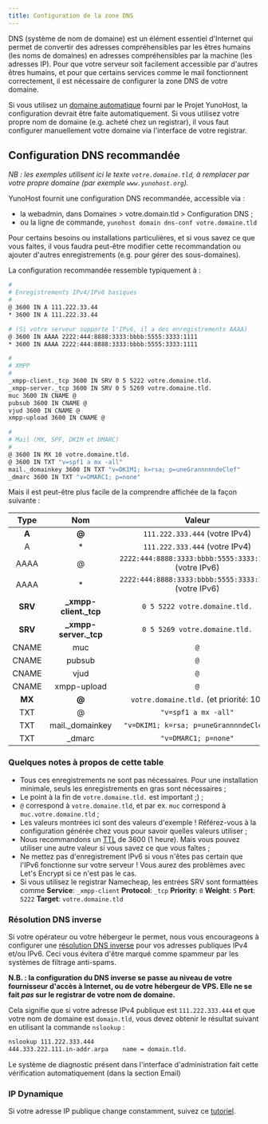 ```yaml
---
title: Configuration de la zone DNS
---
```


DNS (système de nom de domaine) est un élément essentiel d'Internet qui permet
de convertir des adresses compréhensibles par les êtres humains (les noms de
domaines) en adresses compréhensibles par la machine (les adresses IP). Pour que
votre serveur soit facilement accessible par d'autres êtres humains, et pour
que certains services comme le mail fonctionnent correctement, il est nécessaire
de configurer la zone DNS de votre domaine.

Si vous utilisez un [domaine automatique](/administer/tutorials/domains/dns_nohost_me) fourni par le Projet YunoHost,
la configuration devrait être faite automatiquement. Si vous utilisez votre propre nom de domaine
(e.g. acheté chez un registrar), il vous faut configurer manuellement votre
domaine via l'interface de votre registrar.

## Configuration DNS recommandée

*NB : les exemples utilisent ici le texte `votre.domaine.tld`, à remplacer par votre propre domaine (par exemple `www.yunohost.org`).*

YunoHost fournit une configuration DNS recommandée, accessible via :

- la webadmin, dans Domaines > votre.domain.tld > Configuration DNS ;
- ou la ligne de commande, `yunohost domain dns-conf votre.domaine.tld`

Pour certains besoins ou installations particulières, et si vous savez ce que
vous faites, il vous faudra peut-être modifier cette recommandation ou ajouter
d'autres enregistrements (e.g. pour gérer des sous-domaines).

La configuration recommandée ressemble typiquement à :

```bash
#
# Enregistrements IPv4/IPv6 basiques
#
@ 3600 IN A 111.222.33.44
* 3600 IN A 111.222.33.44

# (Si votre serveur supporte l'IPv6, il a des enregistrements AAAA)
@ 3600 IN AAAA 2222:444:8888:3333:bbbb:5555:3333:1111
* 3600 IN AAAA 2222:444:8888:3333:bbbb:5555:3333:1111

#
# XMPP
#
_xmpp-client._tcp 3600 IN SRV 0 5 5222 votre.domaine.tld.
_xmpp-server._tcp 3600 IN SRV 0 5 5269 votre.domaine.tld.
muc 3600 IN CNAME @
pubsub 3600 IN CNAME @
vjud 3600 IN CNAME @
xmpp-upload 3600 IN CNAME @

#
# Mail (MX, SPF, DKIM et DMARC)
#
@ 3600 IN MX 10 votre.domaine.tld.
@ 3600 IN TXT "v=spf1 a mx -all"
mail._domainkey 3600 IN TXT "v=DKIM1; k=rsa; p=uneGrannnnndeClef"
_dmarc 3600 IN TXT "v=DMARC1; p=none"
```

Mais il est peut-être plus facile de la comprendre affichée de la façon
suivante :

| Type    | Nom                    | Valeur                                                 |
| :-----: | :--------------------: | :----------------------------------------------------: |
|  **A**  |   **@**                |  `111.222.333.444` (votre IPv4)                        |
|    A    |   *                    |  `111.222.333.444` (votre IPv4)                        |
|  AAAA   |   @                    |  `2222:444:8888:3333:bbbb:5555:3333:1111` (votre IPv6) |
|  AAAA   |   *                    |  `2222:444:8888:3333:bbbb:5555:3333:1111` (votre IPv6) |
| **SRV** | **_xmpp-client._tcp**  |  `0 5 5222 votre.domaine.tld.`                         |
| **SRV** | **_xmpp-server._tcp**  |  `0 5 5269 votre.domaine.tld.`                         |
|  CNAME  |   muc                  |  `@`                                                   |
|  CNAME  |   pubsub               |  `@`                                                   |
|  CNAME  |   vjud                 |  `@`                                                   |
|  CNAME  |   xmpp-upload          |  `@`                                                   |
| **MX**  | **@**                  |  `votre.domaine.tld.`     (et priorité: 10)            |
|   TXT   |   @                    |  `"v=spf1 a mx -all"`                |
|   TXT   |  mail._domainkey       |  `"v=DKIM1; k=rsa; p=uneGrannnndeClef"`                |
|   TXT   |  _dmarc                |  `"v=DMARC1; p=none"`                                  |

### Quelques notes à propos de cette table

- Tous ces enregistrements ne sont pas nécessaires. Pour une installation minimale, seuls les enregistrements en gras sont nécessaires ;
- Le point à la fin de `votre.domaine.tld.` est important ;) ;
- `@` correspond à `votre.domaine.tld`, et par ex. `muc` correspond à `muc.votre.domaine.tld` ;
- Les valeurs montrées ici sont des valeurs d'exemple ! Référez-vous à la configuration générée chez vous pour savoir quelles valeurs utiliser ;
- Nous recommandons un [TTL](https://fr.wikipedia.org/wiki/Time_to_Live#Le_Time_to_Live_dans_le_DNS) de 3600 (1 heure). Mais vous pouvez utiliser une autre valeur si vous savez ce que vous faîtes ;
- Ne mettez pas d'enregistrement IPv6 si vous n'êtes pas certain que l'IPv6 fonctionne sur votre serveur ! Vous aurez des problèmes avec Let's Encrypt si ce n'est pas le cas.
- Si vous utilisez le registrar Namecheap, les entrées SRV sont formattées comme **Service**: `_xmpp-client` **Protocol**: `_tcp` **Priority**: `0` **Weight**: `5` **Port**: `5222` **Target**: `votre.domaine.tld`

### Résolution DNS inverse

Si votre opérateur ou votre hébergeur le permet, nous vous encourageons à
configurer une [résolution DNS
inverse](https://fr.wikipedia.org/wiki/Domain_Name_System#R%C3%A9solution_inverse)
pour vos adresses publiques IPv4 et/ou IPv6. Ceci vous évitera d'être marqué
comme spammeur par les systèmes de filtrage anti-spams.

**N.B. : la configuration du DNS inverse se passe au niveau de votre fournisseur d'accès à Internet, ou de votre hébergeur de VPS. Elle ne se fait *pas* sur le registrar de votre nom de domaine.**

Cela signifie que si votre adresse IPv4 publique est `111.222.333.444` et que
votre nom de domaine est `domain.tld`, vous devez obtenir le résultat suivant
en utilisant la commande `nslookup` :

```bash
nslookup 111.222.333.444
444.333.222.111.in-addr.arpa    name = domain.tld.
```

Le système de diagnostic présent dans l'interface d'administration fait cette vérification automatiquement (dans la section Email)

### IP Dynamique

Si votre adresse IP publique change constamment, suivez ce [tutoriel](/administer/tutorials/domains/dns_dynamicip).

